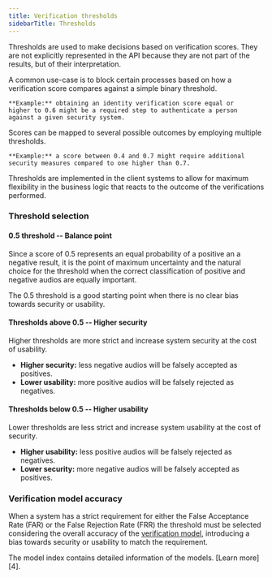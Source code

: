 ```yaml
---
title: Verification thresholds
sidebarTitle: Thresholds
---
```


Thresholds are used to make decisions based on verification scores.
They are not explicitly represented in the API because they are not
part of the results, but of their interpretation.

<AccordionGroup>
  <Accordion title="Binary thresholds">
    A common use-case is to block certain processes based on how
    a verification score compares against a simple binary threshold.

    **Example:** obtaining an identity verification score equal or
    higher to 0.6 might be a required step to authenticate a person
    against a given security system.
  </Accordion>
  <Accordion title="Multilevel thresholds">
    Scores can be mapped to several possible outcomes
    by employing multiple thresholds.

    **Example:** a score between 0.4 and 0.7 might require additional
    security measures compared to one higher than 0.7.
  </Accordion>
</AccordionGroup>

<Note>
  Thresholds are implemented in the client systems to allow for maximum
  flexibility in the business logic that reacts to the outcome of the
  verifications performed.
</Note>

### Threshold selection

#### 0.5 threshold -- Balance point

Since a score of 0.5 represents an equal probability of a positive an a
negative result, it is the point of maximum uncertainty and the natural
choice for the threshold when the correct classification of positive and
negative audios are equally important.

<Tip>
  The 0.5 threshold is a good starting point when there is no clear bias
  towards security or usability.
</Tip>

#### Thresholds above 0.5 -- Higher security

Higher thresholds are more strict and increase system security at the
cost of usability.

- **Higher security:** less negative audios will be falsely accepted as positives.
- **Lower usability:** more positive audios will be falsely rejected as negatives.

#### Thresholds below 0.5 -- Higher usability

Lower thresholds are less strict and increase system usability at the
cost of security.

- **Higher usability:** less positive audios will be falsely rejected as negatives.
- **Lower security:** more negative audios will be falsely accepted as positives.

### Verification model accuracy

When a system has a strict requirement for either the False Acceptance Rate
(FAR) or the False Rejection Rate (FRR) the threshold must be selected
considering the overall accuracy of the [verification model][5], introducing
a bias towards security or usability to match the requirement.

<Tip>
  The model index contains detailed information of the
  models. [Learn more][4].
</Tip>

[1]: /api-reference/identity-verifications
[2]: /api-reference/authenticity-verifications
[3]: /api-reference/message-verifications
[4]: /models
[5]: /models/verification
